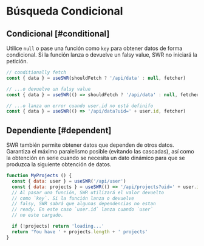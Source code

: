 # Búsqueda Condicional

## Condicional [#conditional]

Utilice `null` o pase una función como `key` para obtener datos de forma condicional. 
Si la función lanza o devuelve un falsy value, SWR no iniciará la petición.


```js
// conditionally fetch
const { data } = useSWR(shouldFetch ? '/api/data' : null, fetcher)

// ...o devuelve un falsy value
const { data } = useSWR(() => shouldFetch ? '/api/data' : null, fetcher)

// ...o lanza un error cuando user.id no está definifo
const { data } = useSWR(() => '/api/data?uid=' + user.id, fetcher)
```

## Dependiente [#dependent]

SWR también permite obtener datos que dependen de otros datos. Garantiza el máximo paralelismo posible (evitando las cascadas), así como la obtención en serie cuando se necesita un dato dinámico para que se produzca la siguiente obtención de datos.

```js
function MyProjects () {
  const { data: user } = useSWR('/api/user')
  const { data: projects } = useSWR(() => '/api/projects?uid=' + user.id)
  // Al pasar una función, SWR utilizará el valor devuelto
  // como `key`. Si la función lanza o devuelve
  // falsy, SWR sabrá que algunas dependencias no estan
  // ready. En este caso `user.id` lanza cuando `user`
  // no este cargado.

  if (!projects) return 'loading...'
  return 'You have ' + projects.length + ' projects'
}
```
